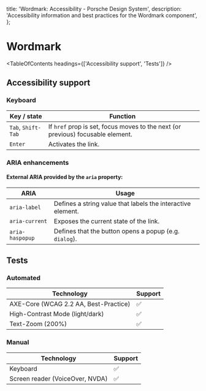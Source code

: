 
  title: 'Wordmark: Accessibility - Porsche Design System',
  description: 'Accessibility information and best practices for the Wordmark component',
};

# Wordmark <ComponentStatus tagName="p-wordmark"></ComponentStatus>

<TableOfContents headings={['Accessibility support', 'Tests']} />

## Accessibility support

### Keyboard

| Key / state        | Function                                                                        |
| ------------------ | ------------------------------------------------------------------------------- |
| `Tab`, `Shift-Tab` | If `href` prop is set, focus moves to the next (or previous) focusable element. |
| `Enter`            | Activates the link.                                                             |

### ARIA enhancements

#### External **ARIA** provided by the `aria` property:

| ARIA            | Usage                                                       |
| --------------- | ----------------------------------------------------------- |
| `aria-label`    | Defines a string value that labels the interactive element. |
| `aria-current`  | Exposes the current state of the link.                      |
| `aria-haspopup` | Defines that the button opens a popup (e.g. `dialog`).      |

## Tests

### Automated

| Technology                            | Support |
| ------------------------------------- | ------- |
| AXE-Core (WCAG 2.2 AA, Best-Practice) | ✅      |
| High-Contrast Mode (light/dark)       | ✅      |
| Text-Zoom (200%)                      | ✅      |

### Manual

| Technology                      | Support |
| ------------------------------- | ------- |
| Keyboard                        | ✅      |
| Screen reader (VoiceOver, NVDA) | ✅      |
